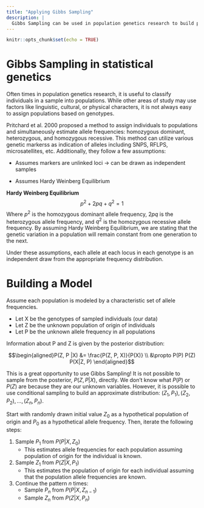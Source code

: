 ```yaml
---
title: "Applying Gibbs Sampling"
description: |
  Gibbs Sampling can be used in population genetics research to build populations.
---
```


```r
knitr::opts_chunk$set(echo = TRUE)
```

# Gibbs Sampling in statistical genetics {#sim}

Often times in population genetics research, it is useful to classify individuals in a sample into populations. While other areas of study may use factors like linguistic, cultural, or physical characters, it is not always easy to assign populations based on genotypes.  

Pritchard et al. 2000 proposed a method to assign individuals to populations and simultaneously estimate allele frequencies: homozygous dominant, heterozygous, and homozygous recessive. This method can utilize various genetic markerss as indication of alleles including SNPS, RFLPS, microsatellites, etc. Additionally, they follow a few assumptions:  

+ Assumes markers are unlinked loci → can be drawn as independent samples  
  
+ Assumes Hardy Weinberg Equilibrium  
  
**Hardy Weinberg Equilibrium**
$$p^2+2pq+q^2 = 1$$
Where $p^2$ is the homozygous dominant allele frequency, $2pq$ is the heterozygous allele frequency, and $q^2$ is the homozygous recessive allele frequency. By assuming Hardy Weinberg Equilibrium, we are stating that the genetic variation in a population will remain constant from one generation to the next.

Under these assumptions, each allele at each locus in each genotype is an independent draw from the appropriate frequency distribution.

# Building a Model
Assume each population is modeled by a characteristic set of allele frequencies.

  * Let X be the genotypes of sampled individuals (our data)  
  * Let Z be the unknown population of origin of individuals  
  * Let P be the unknown allele frequency in all populations  

Information about P and Z is given by the posterior distribution:

$$\begin{aligned}P(Z, P |X) &= \frac{P(Z, P, X)}{P(X)} \\
&\propto P(P) P(Z) P(X|Z, P)
\end{aligned}$$

This is a great opportunity to use Gibbs Sampling! It is not possible to sample from the posterior, $P(Z, P|X)$, directly. We don't know what $P(P)$ or $P(Z)$ are because they are our unknown variables. However, it is possible to use conditional sampling to build an approximate distribution: $(Z_1,P_1), (Z_2, P_2), ..., (Z_n, P_n)$.

Start with randomly drawn initial value $Z_0$ as a hypothetical population of origin and $P_0$ as a hypothetical allele frequency. Then, iterate the following steps:

1. Sample $P_1$ from $P(P | X, Z_0)$
    + This estimates allele frequencies for each population assuming population of origin for the individual is known.
2. Sample $Z_1$ from $P(Z | X, P_1)$
    + This estimates the population of origin for each individual assuming that the population allele frequencies are known.
3. Continue the pattern $n$ times:
    + Sample $P_n$ from $P(P | X, Z_{n-1})$
    + Sample $Z_n$ from $P(Z | X, P_n)$
